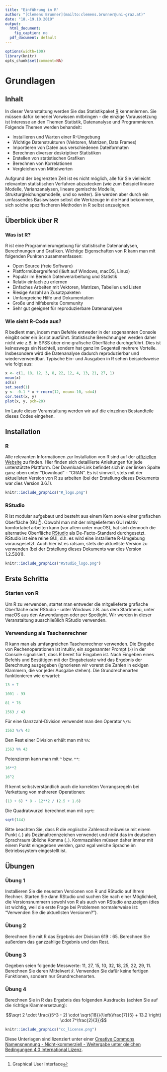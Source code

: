 ```yaml
---
title: "Einführung in R"
author: "[Clemens Brunner](mailto:clemens.brunner@uni-graz.at)"
date: "18.-19.10.2019"
output:
  html_document:
    fig_caption: no
  pdf_document: default
---
```


```r
options(width=100)
library(knitr)
opts_chunk$set(comment=NA)
```

# Grundlagen
## Inhalt
In dieser Veranstaltung werden Sie das Statistikpaket [R](https://www.r-project.org/) kennenlernen. Sie müssen dafür keinerlei Vorwissen mitbringen - die einzige Voraussetzung ist Interesse an den Themen Statistik, Datenanalyse und Programmieren. Folgende Themen werden behandelt:

- Installieren und Warten einer R-Umgebung
- Wichtige Datenstrukturen (Vektoren, Matrizen, Data Frames)
- Importieren von Daten aus verschiedenen Dateiformaten
- Berechnen diverser deskriptiver Statistiken
- Erstellen von statistischen Grafiken
- Berechnen von Korrelationen
- Vergleichen von Mittelwerten

Aufgrund der begrenzten Zeit ist es nicht möglich, alle für Sie vielleicht relevanten statistischen Verfahren abzudecken (wie zum Beispiel lineare Modelle, Varianzanalysen, lineare gemischte Modelle, Strukturgleichungsmodelle, und so weiter). Sie werden aber durch ein umfassendes Basiswissen selbst die Werkzeuge in die Hand bekommen, sich solche spezifischeren Methoden in R selbst anzueignen.

## Überblick über R
### Was ist R?
R ist eine Programmierumgebung für statistische Datenanalysen, Berechnungen und Grafiken. Wichtige Eigenschaften von R kann man mit folgenden Punkten zusammenfassen:

- Open Source (freie Software)
- Plattformübergreifend (läuft auf Windows, macOS, Linux)
- Populär im Bereich Datenverarbeitung und Statistik
- Relativ einfach zu erlernen
- Einfaches Arbeiten mit Vektoren, Matrizen, Tabellen und Listen
- Riesige Anzahl an Zusatzpaketen
- Umfangreiche Hilfe und Dokumentation
- Große und hilfsbereite Community
- Sehr gut geeignet für reproduzierbare Datenanalysen

### Wie sieht R-Code aus?
R bedient man, indem man Befehle entweder in der sogenannten Console eingibt oder ein Script ausführt. Statistische Berechnungen werden daher nicht wie z.B. in SPSS über eine grafische Oberfläche durchgeführt. Dies ist keineswegs ein Nachteil, sondern hat ganz im Gegenteil mehrere Vorteile. Insbesondere wird die Datenanalyse dadurch reproduzierbar und wiederverwendbar. Typische Ein- und Ausgaben in R sehen beispielsweise wie folgt aus:

```R
x <- c(1, 18, 12, 3, 8, 22, 12, 4, 13, 21, 27, 1)
mean(x)
sd(x)
set.seed(1)
y <- -0.1 * x + rnorm(12, mean=-10, sd=4)
cor.test(x, y)
plot(x, y, pch=20)
```

Im Laufe dieser Veranstaltung werden wir auf die einzelnen Bestandteile dieses Codes eingehen.

## Installation
### R
Alle relevanten Informationen zur Installation von R sind auf der [offiziellen Website](https://www.r-project.org/) zu finden. Hier finden sich detaillierte Anleitungen für jede unterstützte Plattform. Der Download-Link befindet sich in der linken Spalte ganz oben unter "Download" - "CRAN". Es ist sinnvoll, stets mit der aktuellsten Version von R zu arbeiten (bei der Erstellung dieses Dokuments war dies Version 3.6.1).

```r
knitr::include_graphics("R_logo.png")
```

### RStudio
R ist modular aufgebaut und besteht aus einem Kern sowie einer grafischen Oberfläche (GUI[^1]). Obwohl man mit der mitgelieferten GUI relativ komfortabel arbeiten kann (vor allem unter macOS), hat sich dennoch die alternative Oberfläche [RStudio](https://www.rstudio.com/) als De-Facto-Standard durchgesetzt. RStudio ist eine reine GUI, d.h. es wird eine installierte R-Umgebung vorausgesetzt. Auch hier ist es ratsam, stets die aktuellste Version zu verwenden (bei der Erstellung dieses Dokuments war dies Version 1.2.5001).

```r
knitr::include_graphics("RStudio_logo.png")
```

[^1]: Graphical User Interface

## Erste Schritte
### Starten von R
Um R zu verwenden, startet man entweder die mitgelieferte grafische Oberfläche oder RStudio - unter Windows z.B. aus dem Startmenü, unter macOS aus den Anwendungen oder per Spotlight. Wir werden in dieser Veranstaltung ausschließlich RStudio verwenden.

### Verwendung als Taschenrechner
R kann man als umfangreichen Taschenrechner verwenden. Die Eingabe von Rechenoperationen ist intuitiv, ein sogenannter Prompt (`>`) in der Console signalisiert, dass R bereit für Eingaben ist. Nach Eingeben eines Befehls und Bestätigen mit der Eingabetaste wird das Ergebnis der Berechnung ausgegeben (ignorieren wir vorerst die Zahlen in eckigen Klammern, die vor jeder Ausgabe stehen). Die Grundrechenarten funktionieren wie erwartet:

```r
13 + 7
```

```r
1001 - 93
```

```r
81 * 76
```

```r
1563 / 43
```

Für eine Ganzzahl-Division verwendet man den Operator `%/%`:

```r
1563 %/% 43
```

Den Rest einer Division erhält man mit ```%%```:
```r
1563 %% 43
```

Potenzieren kann man mit ```^``` bzw. ```**```:
```r
16**2
```

```r
16^2
```

R kennt selbstverständlich auch die korrekten Vorrangsregeln bei Verkettung von mehreren Operationen:

```r
(13 + 6) * 8 - 12**2 / (2.5 + 1.6)
```

Die Quadratwurzel berechnet man mit `sqrt`:

```r
sqrt(144)
```

Bitte beachten Sie, dass R die *englische* Zahlenschreibweise mit einem Punkt (`.`) als Dezimaltrennzeichen verwendet und nicht das im deutschen Sprachraum übliche Komma (`,`). Kommazahlen müssen daher immer mit einem Punkt eingegeben werden, ganz egal welche Sprache im Betriebssystem eingestellt ist.

## Übungen
### Übung 1
Installieren Sie die neuesten Versionen von R und RStudio auf Ihrem Rechner. Starten Sie dann RStudio und suchen Sie nach einer Möglichkeit, die Versionsnummern sowohl von R als auch von RStudio anzuzeigen (dies ist wichtig, weil die erste Frage bei Problemen normalerweise ist: "Verwenden Sie die aktuellsten Versionen?").

### Übung 2
Berechnen Sie mit R das Ergebnis der Division $619 : 65$. Berechnen Sie außerdem das ganzzahlige Ergebnis und den Rest.

### Übung 3
Gegeben seien folgende Messwerte: 11, 27, 15, 10, 32, 18, 25, 22, 29, 11. Berechnen Sie deren Mittelwert $\bar{x}$. Verwenden Sie dafür keine fertigen Funktionen, sondern nur Grundrechenarten.

### Übung 4
Berechnen Sie in R das Ergebnis des folgenden Ausdrucks (achten Sie auf die richtige Klammersetzung):

$$\sqrt 2 \cdot \frac{(5^3 - 2) \cdot \sqrt{18}}{\left(\frac{7}{5} + 13.2 \right) \cdot 7^\frac{2}{3}}$$

```r
knitr::include_graphics("cc_license.png")
```

Diese Unterlagen sind lizenziert unter einer [Creative Commons Namensnennung - Nicht-kommerziell - Weitergabe unter gleichen Bedingungen 4.0 International Lizenz](http://creativecommons.org/licenses/by-nc-sa/4.0/).